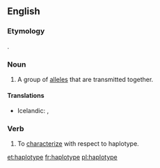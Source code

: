 ==English==

===Etymology===

{{blend|haploid|type}}.

===Noun===
{{en-noun}}
{{wikipedia}}
# {{context|genetics|lang=en}} A group of [[allele]]s that are transmitted together.

====Translations====
{{trans-top|A group of alleles that are transmitted together}}
* Icelandic: {{t-|is|setröð|f}}, {{t-|is|einlitna arfgerð|f}}
{{trans-mid}}
{{trans-bottom}}

===Verb===
{{en-verb|haplotyp|es}}

# {{context|genetics|lang=en}} To [[characterize]] with respect to haplotype.

[[et:haplotype]]
[[fr:haplotype]]
[[pl:haplotype]]